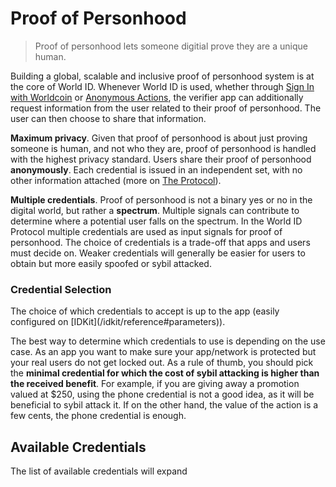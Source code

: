 # Proof of Personhood

> Proof of personhood lets someone digitial prove they are a unique human.

Building a global, scalable and inclusive proof of personhood system is at the core of World ID. Whenever World ID is used, whether through [Sign In with Worldcoin](/id/sign-in) or [Anonymous Actions](/id/anonymous-actions), the verifier app can additionally request information from the user related to their proof of personhood. The user can then choose to share that information.

**Maximum privacy**. Given that proof of personhood is about just proving someone is human, and not who they are, proof of personhood is handled with the highest privacy standard. Users share their proof of personhood **anonymously**. Each credential is issued in an independent set, with no other information attached (more on [The Protocol](/id/protocol)).

**Multiple credentials**. Proof of personhood is not a binary yes or no in the digital world, but rather a **spectrum**. Multiple signals can contribute to determine where a potential user falls on the spectrum. In the World ID Protocol multiple credentials are used as input signals for proof of personhood. The choice of credentials is a trade-off that apps and users must decide on. Weaker credentials will generally be easier for users to obtain but more easily spoofed or sybil attacked.

### Credential Selection

<Note title="caution" type="info">
	The choice of which credentials to accept is up to the app (easily configured on
	[IDKit](/idkit/reference#parameters)).
</Note>

The best way to determine which credentials to use is depending on the use case. As an app you want to make sure your app/network is protected but your real users do not get locked out. As a rule of thumb, you should pick the **minimal credential for which the cost of sybil attacking is higher than the received benefit**. For example, if you are giving away a promotion valued at $250, using the phone credential is not a good idea, as it will be beneficial to sybil attack it. If on the other hand, the value of the action is a few cents, the phone credential is enough.

## Available Credentials

The list of available credentials will expand
